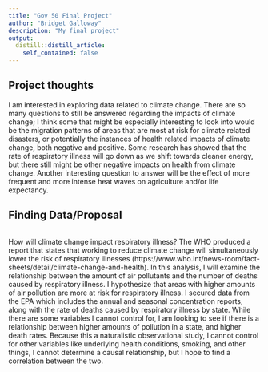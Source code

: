 ```yaml
---
title: "Gov 50 Final Project"
author: "Bridget Galloway"
description: "My final project"
output:
  distill::distill_article:
    self_contained: false
---
```




## Project thoughts

I am interested in exploring data related to climate change. There are so many questions to still be answered regarding the impacts of climate change; I think some that might be especially interesting to look into would be the migration patterns of areas that are most at risk for climate related disasters, or potentially the instances of health related impacts of climate change, both negative and positive. Some research has showed that the rate of respiratory illness will go down as we shift towards cleaner energy, but there still might be other negative impacts on health from climate change. Another interesting question to answer will be the effect of more frequent and more intense heat waves on agriculture and/or life expectancy. 




## Finding Data/Proposal


```r

```
How will climate change impact respiratory illness? The WHO produced a report that states that working to reduce climate change will simultaneously lower the risk of respiratory illnesses (https://www.who.int/news-room/fact-sheets/detail/climate-change-and-health). In this analysis, I will examine the relationship between the amount of air pollutants and the number of deaths caused by respiratory illness. I hypothesize that areas with higher amounts of air pollution are more at risk for respiratory illness. I secured data from the EPA which includes the annual and seasonal concentration reports, along with the rate of deaths caused by respiratory illness by state. While there are some variables I cannot control for, I am looking to see if there is a relationship between higher amounts of pollution in a state, and higher death rates. Because this a naturalistic observational study, I cannot control for other variables like underlying health conditions, smoking, and other things, I cannot determine a causal relationship, but I hope to find a correlation between the two. 

